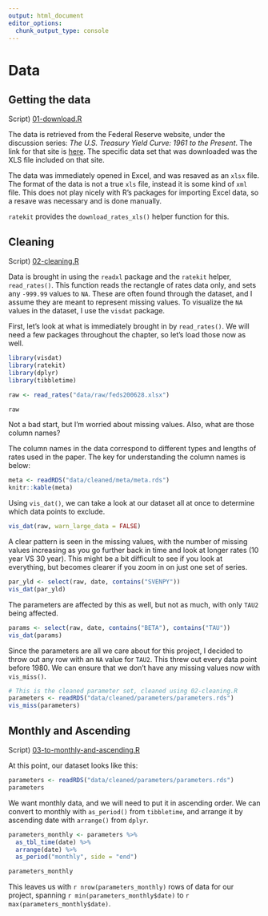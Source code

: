 ```yaml
---
output: html_document
editor_options: 
  chunk_output_type: console
---
```

# Data {#data}

## Getting the data {#retrieve}

Script) [01-download.R](./R/01-download.R)

The data is retrieved from the Federal Reserve website, under the discussion
series: _The U.S. Treasury Yield Curve: 1961 to the Present_. The link for that
site is [here](https://www.federalreserve.gov/pubs/feds/2006/200628/200628abs.html).
The specific data set that was downloaded was the XLS file included on that site.

The data was immediately opened in Excel, and was resaved as an `xlsx` file.
The format of the data is not a true `xls` file, instead it is some kind of `xml`
file. This does not play nicely with R's packages for importing Excel data, so
a resave was necessary and is done manually.

`ratekit` provides the `download_rates_xls()` helper function for this.

## Cleaning {#cleaning}

Script) [02-cleaning.R](./R/02-cleaning.R)

Data is brought in using the `readxl` package and the `ratekit` helper, `read_rates()`.
This function reads the rectangle of rates data only, and sets any `-999.99` values
to `NA`. These are often found through the dataset, and I assume they are meant
to represent missing values. To visualize the `NA` values in the dataset, I use
the `visdat` package.

First, let's look at what is immediately brought in by `read_rates()`. We will
need a few packages throughout the chapter, so let's load those now as well.

```r
library(visdat)
library(ratekit)
library(dplyr)
library(tibbletime)

raw <- read_rates("data/raw/feds200628.xlsx")

raw
```

Not a bad start, but I'm worried about missing values. Also, what are those
column names?

The column names in the data correspond to different types and lengths of rates used in the 
paper. The key for understanding the column names is below:

```r
meta <- readRDS("data/cleaned/meta/meta.rds")
knitr::kable(meta)
```

Using `vis_dat()`, we can take a look at our dataset all at once to determine
which data points to exclude.

```r
vis_dat(raw, warn_large_data = FALSE)
```

A clear pattern is seen in the missing values, with the number of missing values
increasing as you go further back in time and look at longer rates (10 year VS 30 year). 
This might be a bit difficult to see if you look at everything, but becomes clearer
if you zoom in on just one set of series.

```r
par_yld <- select(raw, date, contains("SVENPY"))
vis_dat(par_yld)
```

The parameters are affected by this as well, but not as much, with only `TAU2` 
being affected.

```r
params <- select(raw, date, contains("BETA"), contains("TAU"))
vis_dat(params)
```

Since the parameters are all we care about for this project, I decided to throw
out any row with an `NA` value for `TAU2`. This threw out every data
point before 1980. We can ensure that we don't have any missing values now 
with `vis_miss()`.

```r
# This is the cleaned parameter set, cleaned using 02-cleaning.R
parameters <- readRDS("data/cleaned/parameters/parameters.rds")
vis_miss(parameters)
```

## Monthly and Ascending {#monthly}

Script) [03-to-monthly-and-ascending.R](./R/03-to-monthly-and-ascending.R)

At this point, our dataset looks like this:

```r
parameters <- readRDS("data/cleaned/parameters/parameters.rds")
parameters
```

We want monthly data, and we will need to put it in ascending order. We can
convert to monthly with `as_period()` from `tibbletime`, and arrange it by
ascending date with `arrange()` from `dplyr`.

```r
parameters_monthly <- parameters %>%
  as_tbl_time(date) %>%
  arrange(date) %>% 
  as_period("monthly", side = "end")

parameters_monthly
```

This leaves us with `r nrow(parameters_monthly)` rows of data for our project, 
spanning `r min(parameters_monthly$date)` to `r max(parameters_monthly$date)`.